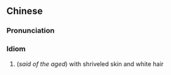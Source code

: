 ==Chinese==
{{zh-forms|s=鸡皮鹤发|type=22}}

===Pronunciation===
{{zh-pron
|m=jīpí hèfǎ
|cat=id
}}

===Idiom===
{{zh-idiom}}

# (''said of the aged'') with shriveled skin and white hair